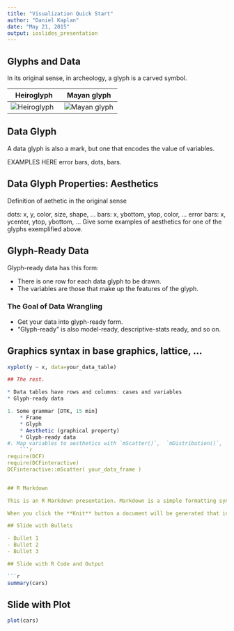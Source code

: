 ```yaml
---
title: "Visualization Quick Start"
author: "Daniel Kaplan"
date: "May 21, 2015"
output: ioslides_presentation
---
```


## Glyphs and Data

In its original sense, in archeology, a glyph is a carved symbol.

Heiro**glyph** | Mayan **glyph**
---------------|----------------
![Heiroglyph](Images/hand.jpg) | ![Mayan glyph](Images/mayan-glyph.png) 

## Data Glyph

A data glyph is also a mark, but one that encodes the value of variables.  

EXAMPLES HERE error bars, dots, bars.

## Data Glyph Properties: Aesthetics

Definition of aethetic in the original sense

dots: x, y, color, size, shape, ...
bars: x, ybottom, ytop, color, ...
error bars: x, ycenter, ytop, ybottom, ...
Give some examples of aesthetics for one of the glyphs exemplified above.

## Glyph-Ready Data

Glyph-ready data has this form:

* There is one row for each data glyph to be drawn. 
* The variables are those that make up the features of the glyph.

### The Goal of Data Wrangling

* Get your data into glyph-ready form.
* "Glyph-ready" is also model-ready, descriptive-stats ready, and so on.

## Graphics syntax in base graphics, lattice, ...

```r
xyplot(y ~ x, data=your_data_table)

## The rest.

* Data tables have rows and columns: cases and variables
* Glyph-ready data 

1. Some grammar [DTK, 15 min]
    * Frame
    * Glyph
    * Aesthetic (graphical property)
    * Glyph-ready data
#. Map variables to aesthetics with `mScatter()`,  `mDistribution()`, `mBar()` (`mWorldMap()`)  [note: lattice graphics with `mPlot()`]
    ```r
require(DCF)
require(DCFinteractive)
DCFinteractive::mScatter( your_data_frame )   


## R Markdown

This is an R Markdown presentation. Markdown is a simple formatting syntax for authoring HTML, PDF, and MS Word documents. For more details on using R Markdown see <http://rmarkdown.rstudio.com>.

When you click the **Knit** button a document will be generated that includes both content as well as the output of any embedded R code chunks within the document.

## Slide with Bullets

- Bullet 1
- Bullet 2
- Bullet 3

## Slide with R Code and Output

```r
summary(cars)
```

## Slide with Plot

```r
plot(cars)
```

